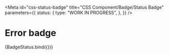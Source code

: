 <!-- @license CC0-1.0 -->


<Meta
  id="css-status-badge"
  title="CSS Component/Badge/Status Badge"
  parameters={{
    status: {
      type: "WORK IN PROGRESS",
    },
  }}
/>

# Error badge

<Canvas>
  <Story
    name="--error"
    args={{
      status: "error",
      textContent: "error",
    }}
  >
    {BadgeStatus.bind({})}
  </Story>
</Canvas>
